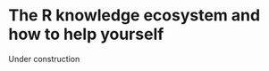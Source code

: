 # The R knowledge ecosystem and how to help yourself {#sec-r-knowledge}

::: callout-warning
Under construction
:::
